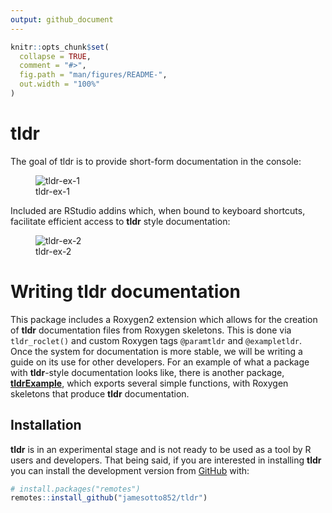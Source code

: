 ```yaml
---
output: github_document
---
```


<!-- README.md is generated from README.Rmd. Please edit that file -->

```r
knitr::opts_chunk$set(
  collapse = TRUE,
  comment = "#>",
  fig.path = "man/figures/README-",
  out.width = "100%"
)
```

# tldr

<!-- badges: start -->
<!-- badges: end -->

The goal of tldr is to provide short-form documentation in the console:

![tldr-ex-1](man/README-gifs/tldr-tldr.gif)

Included are RStudio addins which, when bound to keyboard shortcuts, 
facilitate efficient access to **tldr** style documentation:

![tldr-ex-2](man/README-gifs/tldrExample-divide.gif)

# Writing **tldr** documentation

This package includes a Roxygen2 extension which allows for the creation of **tldr** documentation files from Roxygen skeletons.
This is done via `tldr_roclet()` and custom Roxygen tags `@paramtldr` and `@exampletldr`.
Once the system for documentation is more stable, we will be writing a guide on its use for other developers.
For an example of what a package with **tldr**-style documentation looks like,
there is another package, <a href="https://Github.com/jamesotto852/tldrExample">**tldrExample**</a>, 
which exports several simple functions, with Roxygen skeletons that produce **tldr** documentation.


## Installation

**tldr** is in an experimental stage and is not ready to be used as a tool by R users and developers.
That being said, if you are interested in installing **tldr** you can install the development version from [GitHub](https://github.com/) with:

``` r
# install.packages("remotes")
remotes::install_github("jamesotto852/tldr")
```


